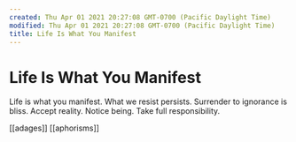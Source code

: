 ```yaml
---
created: Thu Apr 01 2021 20:27:08 GMT-0700 (Pacific Daylight Time)
modified: Thu Apr 01 2021 20:27:08 GMT-0700 (Pacific Daylight Time)
title: Life Is What You Manifest
---
```


# Life Is What You Manifest

Life is what you manifest.
What we resist persists.
Surrender to ignorance is bliss.
Accept reality.
Notice being.
Take full responsibility.

[[adages]] [[aphorisms]]
